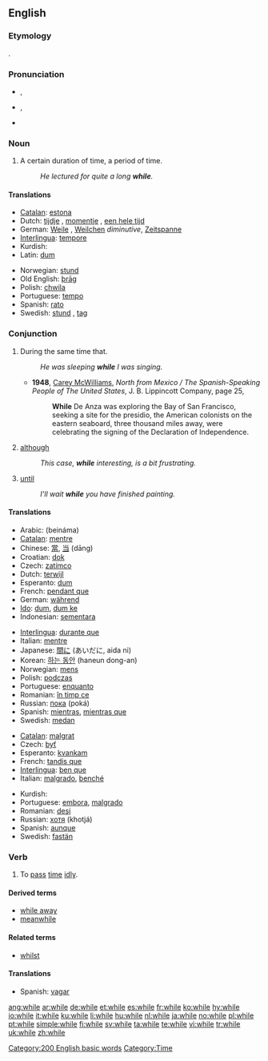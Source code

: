 ==English==

{{rank|people|still|just|143|while|again|also|away}}

===Etymology===
{{etyl|ang}} {{term|hwil|hwīl|lang=ang}}.

===Pronunciation===
* {{a|UK}} {{IPA|/ʍaɪl/}}, {{SAMPA|/WaIl/}}
* {{a|US}} {{IPA|/waɪl/}}, {{SAMPA|/waIl/}}
* {{audio|en-us-while.ogg|Audio (US)}}
*: {{rhymes|aɪl}}

===Noun===
{{en-noun|-}}

# A certain duration of time, a period of time.
#: ''He lectured for quite a long '''while'''.''

====Translations====
{{trans-top|a certain duration of time, a period of time}}
* [[Catalan]]: [[estona]] {{f}}
* Dutch: [[tijdje]] {{n}}, [[momentje]] {{n}}, [[een hele tijd]] {{m}}
* German: [[Weile]] {{f}}, [[Weilchen]] {{n}} ''diminutive'', [[Zeitspanne]] {{f}}
* [[Interlingua]]: [[tempore]]
* Kurdish: {{KUchar|[[ماوه‌]]}}
* Latin: [[dum]]
{{trans-mid}}
* Norwegian: [[stund]] {{m}}
* Old English: [[þrag|þrāg]] {{f}}
* Polish: [[chwila]] {{f}}
* Portuguese: [[tempo]] {{m}}
* Spanish: [[rato]] {{m}}
* Swedish: [[stund]] {{c}}, [[tag]] {{n}}
{{trans-bottom}}

===Conjunction===
{{wikipedia}}
{{en-conj}}

# During the same time that.
#: ''He was sleeping '''while''' I was singing.''
#* '''1948''', [[w:Carey McWilliams (journalist)|Carey McWilliams]], ''North from Mexico / The Spanish-Speaking People of The United States'', J. B. Lippincott Company, page 25,
#*: '''While''' De Anza was exploring the Bay of San Francisco, seeking a site for the presidio, the American colonists on the eastern seaboard, three thousand miles away, were celebrating the signing of the Declaration of Independence.
# [[although]]
#: ''This case, '''while''' interesting, is a bit frustrating.''
# {{context|in|_|Northern English dialect}} [[until]]
#: ''I'll wait '''while''' you have finished painting.''

====Translations====
{{trans-top|during the same time that}}
* Arabic: {{Arab|[[بينما]]}} (beináma)
* [[Catalan]]: [[mentre]]
* Chinese: [[當]], [[当]] (dāng)
* Croatian: [[dok]]
* Czech: [[zatímco]]
* Dutch: [[terwijl]]
* Esperanto: [[dum]]
* French: [[pendant que]]
* German: [[während]]
* [[Ido]]: [[dum]], [[dum ke]]
* Indonesian: [[sementara]]
{{trans-mid}}
* [[Interlingua]]: [[durante que]]
* Italian: [[mentre]]
* Japanese: [[間に]] (あいだに, aida ni)
* Korean: [[하는 동안]] (haneun dong-an)
* Norwegian: [[mens]]
* Polish: [[podczas]]
* Portuguese: [[enquanto]]
* Romanian: [[în timp ce]]
* Russian: [[пока]] (poká)
* Spanish: [[mientras]], [[mientras que]]
* Swedish: [[medan]]
{{trans-bottom}}

{{trans-top|although}}
* [[Catalan]]: [[malgrat]]
* Czech: [[byť]]
* Esperanto: [[kvankam]]
* French: [[tandis que]]
* [[Interlingua]]: [[ben que]]
* Italian: [[malgrado]], [[benché]]
{{trans-mid}}
* Kurdish: {{KUchar|[[ئه‌گه‌رچی]]}}
* Portuguese: [[embora]], [[malgrado]]
* Romanian: [[deşi]]
* Russian: [[хотя]] (khotjá)
* Spanish: [[aunque]]
* Swedish: [[fastän]]
{{trans-bottom}}

===Verb===
{{en-verb|whil|es}}

# To [[pass]] [[time]] [[idly]].

====Derived terms====
* [[while away]]
* [[meanwhile]]

====Related terms====
* [[whilst]]

====Translations====
{{trans-top|to pass time idly}}
* Spanish: [[vagar]]
{{trans-mid}}
{{trans-bottom}}

[[Category:200 English basic words]]
[[Category:Time]]

[[ang:while]]
[[ar:while]]
[[de:while]]
[[et:while]]
[[es:while]]
[[fr:while]]
[[ko:while]]
[[hy:while]]
[[io:while]]
[[it:while]]
[[ku:while]]
[[li:while]]
[[hu:while]]
[[nl:while]]
[[ja:while]]
[[no:while]]
[[pl:while]]
[[pt:while]]
[[simple:while]]
[[fi:while]]
[[sv:while]]
[[ta:while]]
[[te:while]]
[[vi:while]]
[[tr:while]]
[[uk:while]]
[[zh:while]]